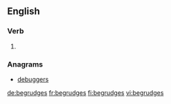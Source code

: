 ==English==

===Verb===
{{head|en|verb form}}

# {{en-third-person singular of|begrudge}}

===Anagrams===
* [[debuggers#English|debuggers]]

[[de:begrudges]]
[[fr:begrudges]]
[[fi:begrudges]]
[[vi:begrudges]]